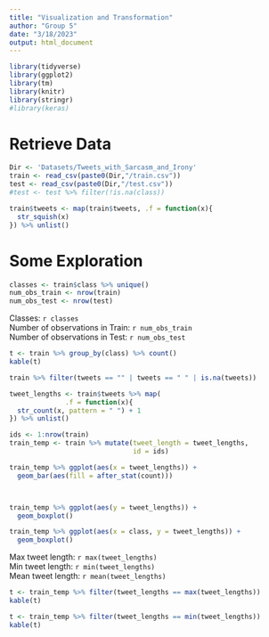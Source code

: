 ```yaml
---
title: "Visualization and Transformation"
author: "Group 5"
date: "3/18/2023"
output: html_document
---
```


```r
library(tidyverse)
library(ggplot2)
library(tm)
library(knitr)
library(stringr)
#library(keras)
```

# Retrieve Data
```r
Dir <- 'Datasets/Tweets_with_Sarcasm_and_Irony'
train <- read_csv(paste0(Dir,"/train.csv"))
test <- read_csv(paste0(Dir,"/test.csv"))
#test <- test %>% filter(!is.na(class))
```
```r
train$tweets <- map(train$tweets, .f = function(x){
  str_squish(x)
}) %>% unlist()
```


# Some Exploration
```r
classes <- train$class %>% unique()
num_obs_train <- nrow(train)
num_obs_test <- nrow(test)
```
Classes:  `r classes`<br>
Number of observations in Train: `r num_obs_train`<br>
Number of observations in Test: `r num_obs_test`<br>

```r
t <- train %>% group_by(class) %>% count()
kable(t)
```
```r
train %>% filter(tweets == "" | tweets == " " | is.na(tweets))
```
```r
tweet_lengths <- train$tweets %>% map(
              .f = function(x){
  str_count(x, pattern = " ") + 1
}) %>% unlist()

ids <- 1:nrow(train)
train_temp <- train %>% mutate(tweet_length = tweet_lengths,
                               id = ids)

train_temp %>% ggplot(aes(x = tweet_lengths)) + 
  geom_bar(aes(fill = after_stat(count)))




```
```r
train_temp %>% ggplot(aes(y = tweet_lengths)) + 
  geom_boxplot()
```
```r
train_temp %>% ggplot(aes(x = class, y = tweet_lengths)) + 
  geom_boxplot()
```



  


Max tweet length: `r max(tweet_lengths)`<br>
Min tweet length: `r min(tweet_lengths)`<br>
Mean tweet length: `r mean(tweet_lengths)`<br>

```r
t <- train_temp %>% filter(tweet_lengths == max(tweet_lengths))
kable(t)
```

```r
t <- train_temp %>% filter(tweet_lengths == min(tweet_lengths))
kable(t)
```





